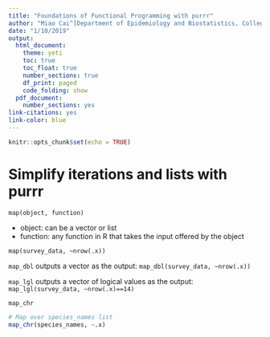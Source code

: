 ```yaml
---
title: "Foundations of Functional Programming with purrr"
author: "Miao Cai^[Department of Epidemiology and Biostatistics, College for Public Health and Social Justice, Saint Louis University. Email: [miao.cai@slu.edu](miao.cai@slu.edu)]"
date: "1/10/2019"
output:
  html_document:
    theme: yeti
    toc: true
    toc_float: true
    number_sections: true
    df_print: paged
    code_folding: show
  pdf_document:
    number_sections: yes
link-citations: yes
link-color: blue
---
```


```r
knitr::opts_chunk$set(echo = TRUE)
```

# Simplify iterations and lists with purrr

`map(object, function)`

- object: can be a vector or list
- function: any function in R that takes the input offered by the object

`map(survey_data, ~nrow(.x))`

`map_dbl` outputs a vector as the output:
`map_dbl(survey_data, ~nrow(.x))`


`map_lgl` outputs a vector of logical values as the output:
`map_lgl(survey_data, ~nrow(.x)==14)`


`map_chr`
```r
# Map over species_names list
map_chr(species_names, ~.x)
```

